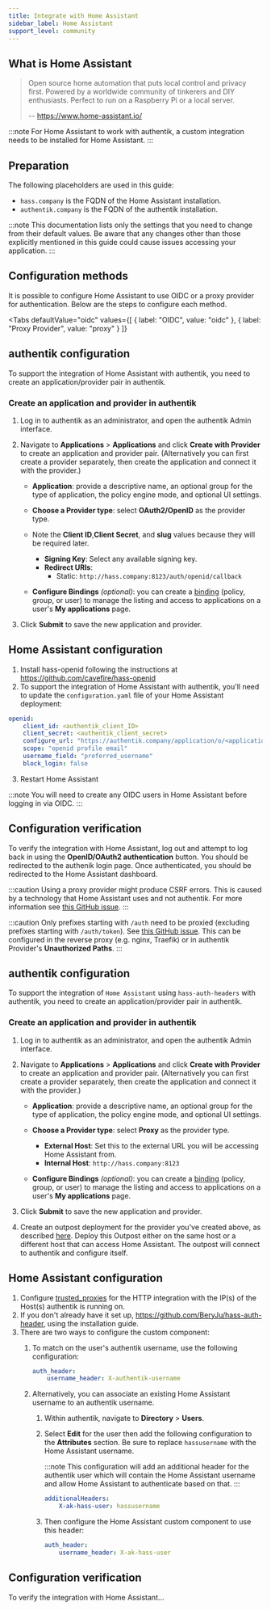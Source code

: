 ```yaml
---
title: Integrate with Home Assistant
sidebar_label: Home Assistant
support_level: community
---
```


## What is Home Assistant

> Open source home automation that puts local control and privacy first. Powered by a worldwide community of tinkerers and DIY enthusiasts. Perfect to run on a Raspberry Pi or a local server.
>
> -- https://www.home-assistant.io/

:::note
For Home Assistant to work with authentik, a custom integration needs to be installed for Home Assistant.
:::

## Preparation

The following placeholders are used in this guide:

- `hass.company` is the FQDN of the Home Assistant installation.
- `authentik.company` is the FQDN of the authentik installation.

:::note
This documentation lists only the settings that you need to change from their default values. Be aware that any changes other than those explicitly mentioned in this guide could cause issues accessing your application.
:::

## Configuration methods

It is possible to configure Home Assistant to use OIDC or a proxy provider for authentication. Below are the steps to configure each method.


<Tabs
  defaultValue="oidc"
  values={[
    { label: "OIDC", value: "oidc" },
    { label: "Proxy Provider", value: "proxy" }
  ]}
>
  <TabItem value="oidc">

## authentik configuration

To support the integration of Home Assistant with authentik, you need to create an application/provider pair in authentik.

### Create an application and provider in authentik

1. Log in to authentik as an administrator, and open the authentik Admin interface.
2. Navigate to **Applications** > **Applications** and click **Create with Provider** to create an application and provider pair. (Alternatively you can first create a provider separately, then create the application and connect it with the provider.)
    - **Application**: provide a descriptive name, an optional group for the type of application, the policy engine mode, and optional UI settings.
    - **Choose a Provider type**: select **OAuth2/OpenID** as the provider type.
    - Note the **Client ID**,**Client Secret**, and **slug** values because they will be required later.
        - **Signing Key**: Select any available signing key.
        - **Redirect URIs**:
            - Static: `http://hass.company:8123/auth/openid/callback`

    - **Configure Bindings** _(optional)_: you can create a [binding](/docs/add-secure-apps/flows-stages/bindings/) (policy, group, or user) to manage the listing and access to applications on a user's **My applications** page.

3. Click **Submit** to save the new application and provider.

## Home Assistant configuration

1. Install hass-openid following the instructions at https://github.com/cavefire/hass-openid
2. To support the integration of Home Assistant with authentik, you'll need to update the `configuration.yaml` file of your Home Assistant deployment:

```yaml showLineNumbers title="/config/configuration.yaml"
openid:
    client_id: <authentik_client_ID>
    client_secret: <authentik_client_secret>
    configure_url: "https://authentik.company/application/o/<application_slug>/.well-known/openid-configuration"
    scope: "openid profile email"
    username_field: "preferred_username"
    block_login: false
```

3. Restart Home Assistant

:::note
You will need to create any OIDC users in Home Assistant before logging in via OIDC.
:::

## Configuration verification

To verify the integration with Home Assistant, log out and attempt to log back in using the **OpenID/OAuth2 authentication** button. You should be redirected to the authenik login page. Once authenticated, you should be redirected to the Home Assistant dashboard.

  </TabItem>
  <TabItem value="proxy">

:::caution
Using a proxy provider might produce CSRF errors. This is caused by a technology that Home Assistant uses and not authentik. For more information see [this GitHub issue](https://github.com/goauthentik/authentik/issues/884#issuecomment-851542477).
:::

:::caution
Only prefixes starting with `/auth` need to be proxied (excluding prefixes starting with `/auth/token`). See [this GitHub issue](https://github.com/BeryJu/hass-auth-header/issues/212). This can be configured in the reverse proxy (e.g. nginx, Traefik) or in authentik Provider's **Unauthorized Paths**.
:::

## authentik configuration

To support the integration of `Home Assistant` using `hass-auth-headers` with authentik, you need to create an application/provider pair in authentik.

### Create an application and provider in authentik

1. Log in to authentik as an administrator, and open the authentik Admin interface.
2. Navigate to **Applications** > **Applications** and click **Create with Provider** to create an application and provider pair. (Alternatively you can first create a provider separately, then create the application and connect it with the provider.)
    - **Application**: provide a descriptive name, an optional group for the type of application, the policy engine mode, and optional UI settings.
    - **Choose a Provider type**: select **Proxy** as the provider type.
        - **External Host**: Set this to the external URL you will be accessing Home Assistant from.
        - **Internal Host**: `http://hass.company:8123`

    - **Configure Bindings** _(optional)_: you can create a [binding](/docs/add-secure-apps/flows-stages/bindings/) (policy, group, or user) to manage the listing and access to applications on a user's **My applications** page.

3. Click **Submit** to save the new application and provider.

4. Create an outpost deployment for the provider you've created above, as described [here](https://docs.goauthentik.io/docs/add-secure-apps/outposts/). Deploy this Outpost either on the same host or a different host that can access Home Assistant. The outpost will connect to authentik and configure itself.

## Home Assistant configuration

1. Configure [trusted_proxies](https://www.home-assistant.io/integrations/http/#trusted_proxies) for the HTTP integration with the IP(s) of the Host(s) authentik is running on.
2. If you don't already have it set up, https://github.com/BeryJu/hass-auth-header, using the installation guide.
3. There are two ways to configure the custom component:
    1. To match on the user's authentik username, use the following configuration:

        ```yaml
        auth_header:
            username_header: X-authentik-username
        ```

    2. Alternatively, you can associate an existing Home Assistant username to an authentik username.
        1. Within authentik, navigate to **Directory** > **Users**.
        2. Select **Edit** for the user then add the following configuration to the **Attributes** section. Be sure to replace `hassusername` with the Home Assistant username.

            :::note
            This configuration will add an additional header for the authentik user which will contain the Home Assistant username and allow Home Assistant to authenticate based on that.
            :::

            ```yaml
            additionalHeaders:
                X-ak-hass-user: hassusername
            ```

        3. Then configure the Home Assistant custom component to use this header:

            ```yaml
            auth_header:
                username_header: X-ak-hass-user
            ```

## Configuration verification

To verify the integration with Home Assistant...

  </TabItem>
</Tabs>
